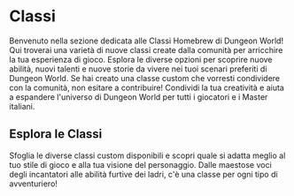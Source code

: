
# Classi

Benvenuto nella sezione dedicata alle Classi Homebrew di Dungeon World! Qui troverai una varietà di nuove classi create dalla comunità per arricchire la tua esperienza di gioco. Esplora le diverse opzioni per scoprire nuove abilità, nuovi talenti e nuove storie da vivere nei tuoi scenari preferiti di Dungeon World.
Se hai creato una classe custom che vorresti condividere con la comunità, non esitare a contribuire! Condividi la tua creatività e aiuta a espandere l'universo di Dungeon World per tutti i giocatori e i Master italiani.

## Esplora le Classi

Sfoglia le diverse classi custom disponibili e scopri quale si adatta meglio al tuo stile di gioco e alla tua visione del personaggio. Dalle maestose voci degli incantatori alle abilità furtive dei ladri, c'è una classe per ogni tipo di avventuriero!

<ClassList classes={dungeonWorldData.standard.classes} />